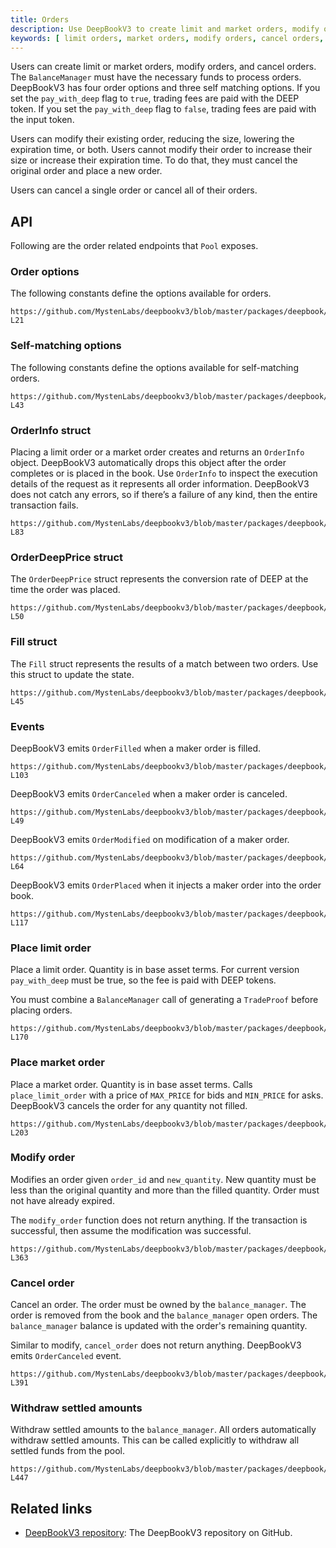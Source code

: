 ```yaml
---
title: Orders
description: Use DeepBookV3 to create limit and market orders, modify orders, or cancel orders. 
keywords: [ limit orders, market orders, modify orders, cancel orders, balancemanager, deepbookv3, pay_with_deep, DEEP token, reduce order size, lower expiration time, order options, self-matching options, orderinfo, orderdeepprice, fill, events, place market order, withdraw amount, withdraw settled amount ]
---
```



Users can create limit or market orders, modify orders, and cancel orders. The `BalanceManager` must have the necessary funds to process orders. DeepBookV3 has four order options and three self matching options. If you set the `pay_with_deep` flag to `true`, trading fees are paid with the DEEP token. If you set the `pay_with_deep` flag to `false`, trading fees are paid with the input token.

Users can modify their existing order, reducing the size, lowering the expiration time, or both. Users cannot modify their order to increase their size or increase their expiration time. To do that, they must cancel the original order and place a new order.

Users can cancel a single order or cancel all of their orders.

## API

Following are the order related endpoints that `Pool` exposes.

### Order options

The following constants define the options available for orders.

```move reference 
https://github.com/MystenLabs/deepbookv3/blob/master/packages/deepbook/sources/helper/constants.move#L6-L21
```

### Self-matching options

The following constants define the options available for self-matching orders.

```move reference 
https://github.com/MystenLabs/deepbookv3/blob/master/packages/deepbook/sources/helper/constants.move#L37-L43
```

### OrderInfo struct

Placing a limit order or a market order creates and returns an `OrderInfo` object. DeepBookV3 automatically drops this object after the order completes or is placed in the book. Use `OrderInfo` to inspect the execution details of the request as it represents all order information. DeepBookV3 does not catch any errors, so if there’s a failure of any kind, then the entire transaction fails.

```move reference 
https://github.com/MystenLabs/deepbookv3/blob/master/packages/deepbook/sources/book/order_info.move#L30-L83
```

### OrderDeepPrice struct

The `OrderDeepPrice` struct represents the conversion rate of DEEP at the time the order was placed.

```move reference 
https://github.com/MystenLabs/deepbookv3/blob/master/packages/deepbook/sources/vault/deep_price.move#L47-L50
```

### Fill struct

The `Fill` struct represents the results of a match between two orders. Use this struct to update the state.

```move reference 
https://github.com/MystenLabs/deepbookv3/blob/master/packages/deepbook/sources/book/fill.move#L10-L45
```

### Events

DeepBookV3 emits `OrderFilled` when a maker order is filled.

```move reference 
https://github.com/MystenLabs/deepbookv3/blob/master/packages/deepbook/sources/book/order_info.move#L85-L103
```

DeepBookV3 emits `OrderCanceled` when a maker order is canceled.

```move reference 
https://github.com/MystenLabs/deepbookv3/blob/master/packages/deepbook/sources/book/order.move#L37-L49
```

DeepBookV3 emits `OrderModified` on modification of a maker order.

```move reference 
https://github.com/MystenLabs/deepbookv3/blob/master/packages/deepbook/sources/book/order.move#L51-L64
```

DeepBookV3 emits `OrderPlaced` when it injects a maker order into the order book.

```move reference 
https://github.com/MystenLabs/deepbookv3/blob/master/packages/deepbook/sources/book/order_info.move#L105-L117
```

### Place limit order

Place a limit order. Quantity is in base asset terms. For current version `pay_with_deep` must be true, so the 
fee is paid with DEEP tokens. 

You must combine a `BalanceManager` call of generating a `TradeProof` before placing orders.

```move reference 
https://github.com/MystenLabs/deepbookv3/blob/master/packages/deepbook/sources/pool.move#L137-L170
```

### Place market order

Place a market order. Quantity is in base asset terms. Calls `place_limit_order` with a price of `MAX_PRICE` for bids and `MIN_PRICE` for asks. DeepBookV3 cancels the order for any quantity not filled.

```move reference 
https://github.com/MystenLabs/deepbookv3/blob/master/packages/deepbook/sources/pool.move#L172-L203
```

### Modify order

Modifies an order given `order_id` and `new_quantity`. New quantity must be less than the original quantity and more than the filled quantity. Order must not have already expired.

The `modify_order` function does not return anything. If the transaction is successful, then assume the modification was successful.

```move reference 
https://github.com/MystenLabs/deepbookv3/blob/master/packages/deepbook/sources/pool.move#L327-L363
```

### Cancel order

Cancel an order. The order must be owned by the `balance_manager`. The order is removed from the book and the `balance_manager` open orders. The `balance_manager` balance is updated with the order's remaining quantity.

Similar to modify, `cancel_order` does not return anything. DeepBookV3 emits `OrderCanceled` event.

```move reference 
https://github.com/MystenLabs/deepbookv3/blob/master/packages/deepbook/sources/pool.move#L365-L391
```

### Withdraw settled amounts

Withdraw settled amounts to the `balance_manager`. All orders automatically withdraw settled amounts. This can be called explicitly to withdraw all settled funds from the pool.

```move reference 
https://github.com/MystenLabs/deepbookv3/blob/master/packages/deepbook/sources/pool.move#L438-L447
```

## Related links

- [DeepBookV3 repository](https://github.com/MystenLabs/deepbookv3): The DeepBookV3 repository on GitHub.
